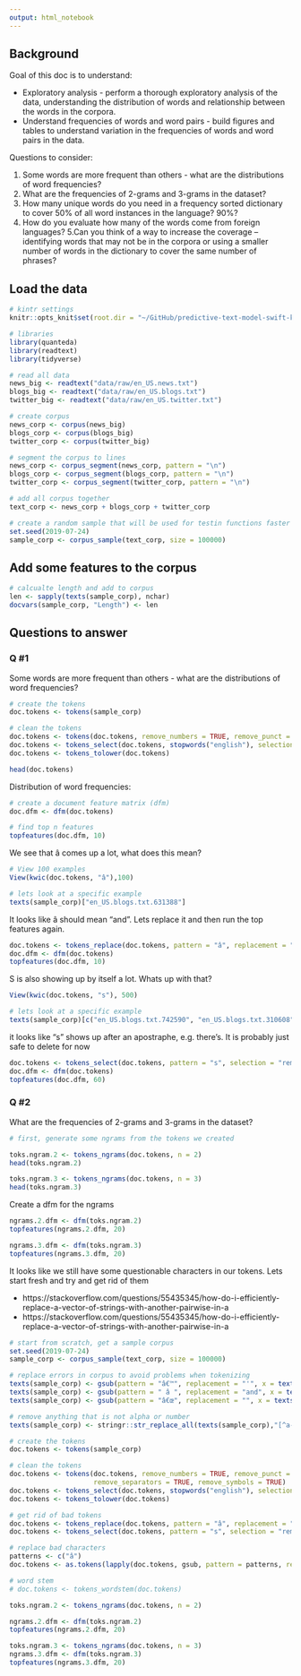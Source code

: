 ```yaml
---
output: html_notebook
---
```


## Background

Goal of this doc is to understand:

- Exploratory analysis - perform a thorough exploratory analysis of the data, understanding the distribution of words and relationship between the words in the corpora.
- Understand frequencies of words and word pairs - build figures and tables to understand variation in the frequencies of words and word pairs in the data.

Questions to consider:

1. Some words are more frequent than others - what are the distributions of word frequencies?
2. What are the frequencies of 2-grams and 3-grams in the dataset?
3. How many unique words do you need in a frequency sorted dictionary to cover 50% of all word instances in the language? 90%?
4. How do you evaluate how many of the words come from foreign languages?
5.Can you think of a way to increase the coverage -- identifying words that may not be in the corpora or using a smaller number of words in the dictionary to cover the same number of phrases?


## Load the data

```r
# kintr settings
knitr::opts_knit$set(root.dir = "~/GitHub/predictive-text-model-swift-key")
```

```r
# libraries
library(quanteda)
library(readtext)
library(tidyverse)
```


```r
# read all data
news_big <- readtext("data/raw/en_US.news.txt")
blogs_big <- readtext("data/raw/en_US.blogs.txt")
twitter_big <- readtext("data/raw/en_US.twitter.txt")

# create corpus
news_corp <- corpus(news_big)
blogs_corp <- corpus(blogs_big)
twitter_corp <- corpus(twitter_big)

# segment the corpus to lines
news_corp <- corpus_segment(news_corp, pattern = "\n")
blogs_corp <- corpus_segment(blogs_corp, pattern = "\n")
twitter_corp <- corpus_segment(twitter_corp, pattern = "\n")

# add all corpus together
text_corp <- news_corp + blogs_corp + twitter_corp

# create a random sample that will be used for testin functions faster
set.seed(2019-07-24)
sample_corp <- corpus_sample(text_corp, size = 100000)
```


## Add some features to the corpus
```r
# calcualte length and add to corpus
len <- sapply(texts(sample_corp), nchar)
docvars(sample_corp, "Length") <- len
```

## Questions to answer

### Q #1

Some words are more frequent than others - what are the distributions of word frequencies? 

```r
# create the tokens
doc.tokens <- tokens(sample_corp)

# clean the tokens
doc.tokens <- tokens(doc.tokens, remove_numbers = TRUE, remove_punct = TRUE)
doc.tokens <- tokens_select(doc.tokens, stopwords("english"), selection = "remove")
doc.tokens <- tokens_tolower(doc.tokens)

head(doc.tokens)
```

Distribution of word frequencies:
```r
# create a document feature matrix (dfm)
doc.dfm <- dfm(doc.tokens)

# find top n features
topfeatures(doc.dfm, 10)
```
 
 We see that â comes up a lot, what does this mean?
```r
# View 100 examples
View(kwic(doc.tokens, "â"),100)

# lets look at a specific example
texts(sample_corp)["en_US.blogs.txt.631388"]
```

It looks like â should mean "and". Lets replace it and then run the top features again.
```r
doc.tokens <- tokens_replace(doc.tokens, pattern = "â", replacement = "and")
doc.dfm <- dfm(doc.tokens)
topfeatures(doc.dfm, 10)
```

S is also showing up by itself a lot. Whats up with that?
```r
View(kwic(doc.tokens, "s"), 500)

# lets look at a specific example
texts(sample_corp)[c("en_US.blogs.txt.742590", "en_US.blogs.txt.310608")]
```

it looks like "s" shows up after an apostraphe, e.g. there's. It is probably just safe to delete for now
```r
doc.tokens <- tokens_select(doc.tokens, pattern = "s", selection = "remove")
doc.dfm <- dfm(doc.tokens)
topfeatures(doc.dfm, 60)
```

### Q #2

What are the frequencies of 2-grams and 3-grams in the dataset?
```r
# first, generate some ngrams from the tokens we created

toks.ngram.2 <- tokens_ngrams(doc.tokens, n = 2)
head(toks.ngram.2)

toks.ngram.3 <- tokens_ngrams(doc.tokens, n = 3)
head(toks.ngram.3)
```

Create a dfm for the ngrams
```r
ngrams.2.dfm <- dfm(toks.ngram.2)
topfeatures(ngrams.2.dfm, 20)
```

```r
ngrams.3.dfm <- dfm(toks.ngram.3)
topfeatures(ngrams.3.dfm, 20)
```

It looks like we still have some questionable characters in our tokens. Lets start fresh and try and get rid of them

- https://stackoverflow.com/questions/55435345/how-do-i-efficiently-replace-a-vector-of-strings-with-another-pairwise-in-a
- https://stackoverflow.com/questions/55435345/how-do-i-efficiently-replace-a-vector-of-strings-with-another-pairwise-in-a

```r
# start from scratch, get a sample corpus
set.seed(2019-07-24)
sample_corp <- corpus_sample(text_corp, size = 100000)

# replace errors in corpus to avoid problems when tokenizing
texts(sample_corp) <- gsub(pattern = "â€™", replacement = "'", x = texts(sample_corp))
texts(sample_corp) <- gsub(pattern = " â ", replacement = "and", x = texts(sample_corp))
texts(sample_corp) <- gsub(pattern = "â€œ", replacement = "", x = texts(sample_corp))

# remove anything that is not alpha or number
texts(sample_corp) <- stringr::str_replace_all(texts(sample_corp),"[^a-zA-Z\\s]", "")

# create the tokens
doc.tokens <- tokens(sample_corp)

# clean the tokens
doc.tokens <- tokens(doc.tokens, remove_numbers = TRUE, remove_punct = TRUE,
                     remove_separators = TRUE, remove_symbols = TRUE)
doc.tokens <- tokens_select(doc.tokens, stopwords("english"), selection = "remove")
doc.tokens <- tokens_tolower(doc.tokens)

# get rid of bad tokens
doc.tokens <- tokens_replace(doc.tokens, pattern = "â", replacement = "and")
doc.tokens <- tokens_select(doc.tokens, pattern = "s", selection = "remove")

# replace bad characters
patterns <- c("â")
doc.tokens <- as.tokens(lapply(doc.tokens, gsub, pattern = patterns, replacement = ""))

# word stem
# doc.tokens <- tokens_wordstem(doc.tokens)
```


```r
toks.ngram.2 <- tokens_ngrams(doc.tokens, n = 2)

ngrams.2.dfm <- dfm(toks.ngram.2)
topfeatures(ngrams.2.dfm, 20)
```



```r
toks.ngram.3 <- tokens_ngrams(doc.tokens, n = 3)
ngrams.3.dfm <- dfm(toks.ngram.3)
topfeatures(ngrams.3.dfm, 20)
```


